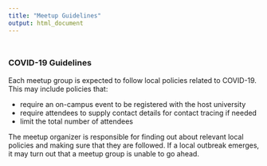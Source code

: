 ```yaml
---
title: "Meetup Guidelines"
output: html_document
---
```


<style type="text/css">
.title {
  display: none;
}

#getting-started img {
  margin-right: 10px;
}

</style>

<div class="row" style="padding-top: 10px;">

### COVID-19 Guidelines 

Each meetup group is expected to follow local policies related to COVID-19. This may include policies that:

* require an on-campus event to be registered with the host university
* require attendees to supply contact details for contact tracing if needed 
* limit the total number of attendees

The meetup organizer is responsible for finding out about relevant local policies and making sure that they are followed. If a local outbreak emerges, it may turn out that a meetup group is unable to go ahead.

</div>


